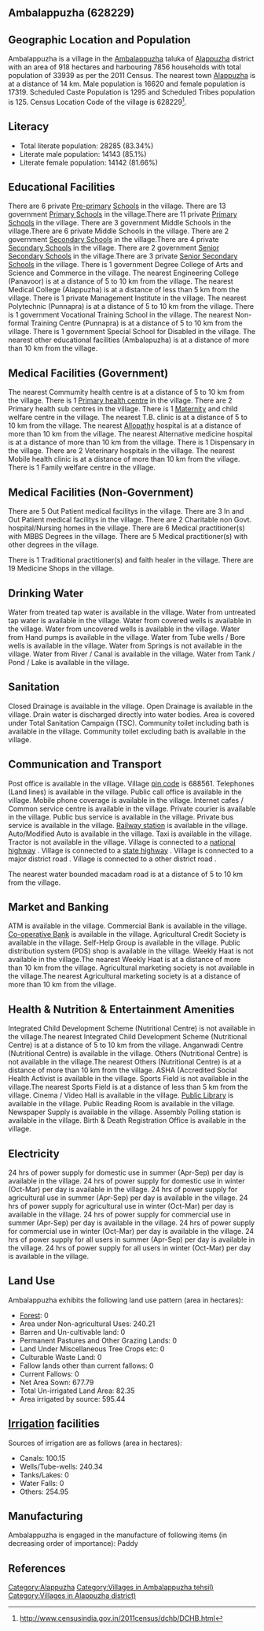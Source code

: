 {{Infobox settlement
| name=Ambalappuzha
| native_name=
| native_name_lang=
| other_name=
| nickname=
| settlement_type=Village
| image_skyline=
| image_alt=
| image_caption=
| pushpin_map=India Kerala
| pushpin_label_position=right
| pushpin_map_alt=
| pushpin_map_caption=Location in Kerala, India
| latd=
| latm=
| lats=
| latNS=
| longd=
| longm=
| longs=
| longEW=
| coordinates_display=inline,title
| subdivision_type=Country
| subdivision_name={{flag|India}}
| subdivision_type1=[[States and territories of India|State]]
| subdivision_name1=Kerala 
| subdivision_type2=[[List of districts of India|District]]
| subdivision_name2=Alappuzha
| subdivision_type3=Tahsil
| subdivision_name3=Ambalappuzha
| website=
| established_title=<!-- Established -->
| established_date=
| founder=
| named_for=
| government_type=
| governing_body=
| unit_pref=Metric=
| area_footnotes=
| area_rank=
| area_total_km2=9.18
| elevation_footnotes=
| elevation_m=
| population_total=33939
| population_as_of=2011
| population_rank=
| population_density_km2=3697
| population_demonym=
| population_footnotes=
| demographics_type1=Languages
| demographics1_title1=Official
| demographics1_info1=[[Malayalam language|Malayalam]]
| timezone1=[[Indian Standard Time|IST]]
| utc_offset1==+5:30
| postal_code_type=[[Postal Index Number|PIN]]
| postal_code=688561
| area_code_type=Telephone code
| area_code=
| registration_plate=
| blank1_name_sec1=Nearest city
| blank1_info_sec1=[[Alappuzha]]
| blank2_name_sec1=[[Human sex ratio|Sex ratio]]
| blank2_info_sec1=1042 [[male|♂]]/[[female|♀]]
| blank3_name_sec1=Literacy
| blank3_info_sec1=83.34%
| blank1_name_sec2=[[2011 Census of India|2011 census]] code
| blank1_info_sec2=628229
| footnotes=
}}

== Ambalappuzha (628229) ==

== Geographic Location and Population ==

Ambalappuzha is a village in the [[Ambalappuzha]] taluka of [[Alappuzha]] district with an area of 918 hectares and harbouring 7856 households with total population of 33939 as per the 2011 Census. The nearest town [[Alappuzha]] is at a distance of 14 km. Male population is 16620 and female population is 17319. Scheduled Caste Population is 1295 and Scheduled Tribes population is 125. Census Location Code of the village is 628229<ref>http://www.censusindia.gov.in/2011census/dchb/DCHB.html</ref>.


== Literacy ==  
* Total literate population: 28285 (83.34%)
* Literate male population: 14143 (85.1%)
* Literate female population: 14142 (81.66%)


== Educational Facilities ==  
There are 6 private [[Pre-primary]] [[School]]s in the village.
There are 13 government [[Primary School]]s in the village.There are 11 private [[Primary School]]s in the village.
There are 3 government Middle Schools in the village.There are 6 private Middle Schools in the village.
There are 2 government [[Secondary School]]s in the village.There are 4 private [[Secondary School]]s in the village.
There are 2 government [[Senior Secondary School]]s in the village.There are 3 private [[Senior Secondary School]]s in the village.
There is 1 government Degree College of Arts and Science and Commerce in the village.
The nearest Engineering College (Panavoor) is at a distance of 5 to 10 km from the village.
The nearest Medical College (Alappuzha) is at a distance of less than 5 km from the village.
There is 1 private Management Institute in the village.
The nearest Polytechnic (Punnapra) is at a distance of 5 to 10 km from the village.
There is 1 government Vocational Training School in the village.
The nearest Non-formal Training Centre (Punnapra) is at a distance of 5 to 10 km from the village.
There is 1 government Special School for Disabled in the village.
The nearest other educational facilities (Ambalapuzha) is at a distance of more than 10 km from the village.


== Medical Facilities (Government) ==
The nearest Commumity health centre is at a distance of 5 to 10 km from the village.
There is 1 [[Primary health centre]] in the village.
There are 2 Primary health sub centres in the village.
There is 1 [[Maternity]] and child welfare centre in the village.
The nearest T.B. clinic is at a distance of 5 to 10 km from the village.
The nearest [[Allopathy]] hospital is at a distance of more than 10 km from the village.
The nearest Alternative medicine hospital is at a distance of more than 10 km from the village.
There is 1 Dispensary in the village.
There are 2 Veterinary hospitals in the village.
The nearest Mobile health clinic is at a distance of more than 10 km from the village.
There is 1 Family welfare centre in the village.


== Medical Facilities (Non-Government) ==
There are 5 Out Patient medical facilitys in the village.
There are 3 In and Out Patient medical facilitys in the village.
There are 2 Charitable non Govt. hospital/Nursing homes in the village.
There are 6 Medical practitioner(s) with MBBS Degrees in the village.
There are 5 Medical practitioner(s) with other degrees in the village.

There is 1 Traditional practitioner(s) and faith healer in the village.
There are 19 Medicine Shops in the village.



== Drinking Water ==
Water from treated tap water is available in the village.
Water from untreated tap water is available in the village.
Water from covered wells is available in the village.
Water from uncovered wells is available in the village.
Water from Hand pumps is available in the village.
Water from Tube wells / Bore wells is available in the village.
Water from Springs is not available in the village.
Water from River / Canal is available in the village.
Water from Tank / Pond / Lake is available in the village.


== Sanitation ==
Closed Drainage is available in the village.
Open Drainage is available in the village.
Drain water is discharged directly into water bodies.
Area is covered under Total Sanitation Campaign (TSC).
Community toilet including bath is available in the village.
Community toilet excluding bath is available in the village.


== Communication and Transport ==
Post office is available in the village.
Village [[pin code]] is 688561.
Telephones (Land lines) is available in the village.
Public call office is available in the village.
Mobile phone coverage is available in the village.
Internet cafes / Common service centre is available in the village.
Private courier is available in the village.
Public bus service is available in the village.
Private bus service is available in the village.
[[Railway station]] is available in the village.
Auto/Modified Auto is available in the village.
Taxi is available in the village.
Tractor is not available in the village.
Village is connected to a [[national highway]]  .
Village is connected to a [[state highway]]  .
Village is connected to a major district road    .
Village is connected to a other district road  .


The nearest water bounded macadam road is at a distance of 5 to 10 km from the village.




== Market and Banking ==
ATM is available in the village.
Commercial Bank is available in the village.
[[Co-operative Bank]] is available in the village.
Agricultural Credit Society is available in the village.
Self-Help Group is available in the village.
Public distribution system (PDS) shop is available in the village.
Weekly Haat is not available in the village.The nearest Weekly Haat is at a distance of more than 10 km from the village.
Agricultural marketing society is not available in the village.The nearest Agricultural marketing society is at a distance of more than 10 km from the village.


== Health & Nutrition & Entertainment Amenities ==
Integrated Child Development Scheme (Nutritional Centre) is not available in the village.The nearest Integrated Child Development Scheme (Nutritional Centre) is at a distance of 5 to 10 km from the village.
Anganwadi Centre (Nutritional Centre) is available in the village.
Others (Nutritional Centre) is not available in the village.The nearest Others (Nutritional Centre) is at a distance of more than 10 km from the village.
ASHA (Accredited Social Health Activist is available in the village.
Sports Field is not available in the village.The nearest Sports Field is at a distance of less than 5 km from the village.
Cinema / Video Hall is available in the village.
[[Public Library]] is available in the village.
Public Reading Room is available in the village.
Newspaper Supply is available in the village.
Assembly Polling station is available in the village.
Birth & Death Registration Office is available in the village.


== Electricity ==
24 hrs of power supply for domestic use in summer (Apr-Sep) per day is available in the village.
24 hrs of power supply for domestic use in winter (Oct-Mar) per day is available in the village.
24 hrs of power supply for agricultural use in summer (Apr-Sep) per day is available in the village.
24 hrs of power supply for agricultural use in winter (Oct-Mar) per day is available in the village.
24 hrs of power supply for commercial use in summer (Apr-Sep) per day is available in the village.
24 hrs of power supply for commercial use in winter (Oct-Mar) per day is available in the village.
24 hrs of power supply for all users in summer (Apr-Sep) per day is available in the village.
24 hrs of power supply for all users in winter (Oct-Mar) per day is available in the village.


== Land Use ==
Ambalappuzha exhibits the following land use pattern (area in hectares):
* [[Forest]]: 0
* Area under Non-agricultural Uses: 240.21
* Barren and Un-cultivable land: 0
* Permanent Pastures and Other Grazing Lands: 0
* Land Under Miscellaneous Tree Crops etc: 0
* Culturable Waste Land: 0
* Fallow lands other than current fallows: 0
* Current Fallows: 0
* Net Area Sown: 677.79
* Total Un-irrigated Land Area: 82.35
* Area irrigated by source: 595.44


== [[Irrigation]] facilities ==
Sources of irrigation are as follows (area in hectares):
* Canals: 100.15
* Wells/Tube-wells: 240.34
* Tanks/Lakes: 0
* Water Falls: 0
* Others: 254.95


== Manufacturing ==
Ambalappuzha is engaged in the manufacture of following items (in decreasing order of importance): Paddy


[[Category:Alappuzha]]
[[Category:Villages in Ambalappuzha tehsil)]]
[[Category:Villages in Alappuzha district)]]


== References ==
{{Reflist}}


